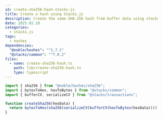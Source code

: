 ```yaml
---
id: create-sha256-hash-stacks-js
title: Create a hash using Stacks.js
description: Create the same SHA-256 hash from buffer data using stacks.js that can be created with Clarity.
date: 2025.02.10
categories:
  - stacks.js
tags:
  - hashes
dependencies:
  "@noble/hashes": "^1.7.1"
  "@stacks/common": "^7.0.2"
files:
  - name: create-sha256-hash.ts
    path: lib/create-sha256-hash.ts
    type: typescript
---
```


```typescript
import { sha256 } from "@noble/hashes/sha256";
import { bytesToHex, hexToBytes } from "@stacks/common";
import { bufferCV, serializeCV } from "@stacks/transactions";

function createSha256(hexData) {
  return bytesToHex(sha256(serializeCV(bufferCV(hexToBytes(hexData)))));
}
```
